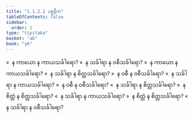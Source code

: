 ```yaml
---
title: "1.1.2.2 ပစ္စနီက"
tableOfContents: false
sidebar:
  order: 2
type: "tipitaka"
basket: "ab"
book: "y6"
---
```



<DynamicBreadcrumb />

<Division number="5" book="y6" e="ch" v="34" p="2">

<Paragraph number="27" book="y6">
»  န ကာယော န ကာယသင်္ခါရော?
</Paragraph>

<Paragraph number="28" book="y6">
«  န သင်္ခါရာ န ဝစီသင်္ခါရော?
</Paragraph>

<Paragraph number="29" book="y6">
»  န ကာယော န ကာယသင်္ခါရော?
</Paragraph>

<Paragraph number="30" book="y6">
«  န သင်္ခါရာ န စိတ္တသင်္ခါရော?
</Paragraph>

<Paragraph number="31" book="y6">
»  န ဝစီ န ဝစီသင်္ခါရော?
</Paragraph>

<Paragraph number="32" book="y6">
«  န သင်္ခါရာ န ကာယသင်္ခါရော?
</Paragraph>

<Paragraph number="33" book="y6">
»  န ဝစီ န ဝစီသင်္ခါရော?
</Paragraph>

<Paragraph number="34" book="y6">
«  န သင်္ခါရာ န စိတ္တသင်္ခါရော?
</Paragraph>

<Paragraph number="35" book="y6">
»  န စိတ္တံ န စိတ္တသင်္ခါရော?
</Paragraph>

<Paragraph number="36" book="y6">
«  န သင်္ခါရာ န ကာယသင်္ခါရော?
</Paragraph>

<Paragraph number="37" book="y6">
»  န စိတ္တံ န စိတ္တသင်္ခါရော?
</Paragraph>

<Paragraph number="38" book="y6">
«  န သင်္ခါရာ န ဝစီသင်္ခါရော?
</Paragraph>
</Division>